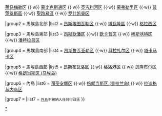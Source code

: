 {{Navbox
|name  = 塞舌爾行政區劃
|title = [[塞舌尔|塞舌爾]][[塞舌尔行政区划|行政區劃]] 
|image = {{flagicon|Seychelles|size=90px|塞舌爾國旗}}
|state={{{state<includeonly>|collapsed</includeonly>}}}
|above=首都：[[维多利亚 (塞舌尔)|維多利亞]]

|group1 = 馬埃島中部
|list1  = {{nowrap begin}} [[贝莱尔区]] {{·w}} [[莱马梅勒区]] {{·w}} [[蒙比克斯通区]] {{·w}} [[英吉利河区]] {{·w}} [[蒙弗勒里区]] {{·w}} [[普萊桑斯區]] {{·w}} [[聖路易區 (塞舌爾)|聖路易區]] {{·w}} [[罗什凯曼区]] {{nowrap end}}

|group2 = 馬埃島北部
|list2  = {{nowrap begin}} [[昂斯埃图瓦勒区]] {{·w}} [[博瓦隆區]] {{·w}} [[格拉西区]] {{nowrap end}}

|group3 = 馬埃島東部
|list3  = {{nowrap begin}} [[昂斯欧潘区]] {{·w}} [[欧卡普区]] {{·w}} [[喀斯喀特区]] {{·w}} [[潘特拉吕区]] {{nowrap end}}

|group4 = 馬埃島南部
|list4  = {{nowrap begin}} [[昂斯鲁瓦亚勒区]] {{·w}} [[拜拉扎尔区]] {{·w}} [[塔卡马卡区]] {{nowrap end}}

|group5 = 馬埃島西部
|list5  = {{nowrap begin}} [[昂斯布瓦洛区]] {{·w}} [[格洛港区]] {{·w}} [[贝隆布尔区]] {{·w}} [[格朗当斯区 (马埃岛)]] {{nowrap end}}

|group6 = 內島
|list6  = {{nowrap begin}} [[拜圣安娜区]] {{·w}} [[格朗当斯区 (普拉兰岛)]] {{·w}} [[拉迪格与内岛区]] {{nowrap end}}

|group7 = 
|list7 = <small>[[塞舌爾外島|外島]]不被納入任何行政區</small>
}}
<noinclude>
[[Category:塞舌爾|*]]
</noinclude>